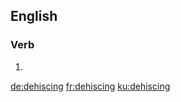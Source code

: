 
==English==

===Verb===
{{head|en|present participle}}

# {{present participle of|dehisce|lang=en|nocat=1}}

[[de:dehiscing]]
[[fr:dehiscing]]
[[ku:dehiscing]]